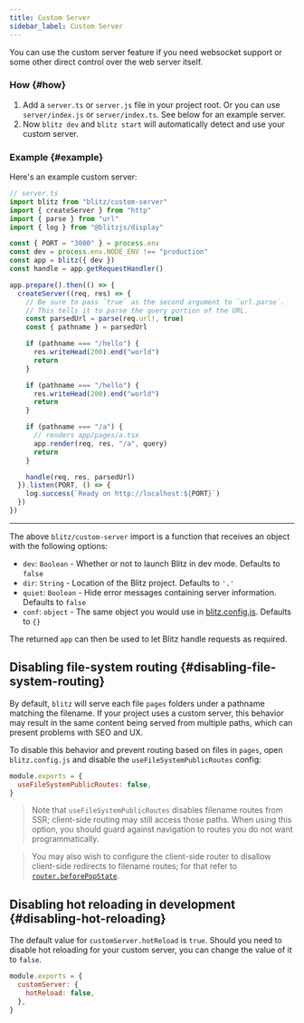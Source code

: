 ```yaml
---
title: Custom Server
sidebar_label: Custom Server
---
```


You can use the custom server feature if you need websocket support or
some other direct control over the web server itself.

### How {#how}

1. Add a `server.ts` or `server.js` file in your project root. Or you can
   use `server/index.js` or `server/index.ts`. See below for an example
   server.
2. Now `blitz dev` and `blitz start` will automatically detect and use
   your custom server.

### Example {#example}

Here's an example custom server:

```ts
// server.ts
import blitz from "blitz/custom-server"
import { createServer } from "http"
import { parse } from "url"
import { log } from "@blitzjs/display"

const { PORT = "3000" } = process.env
const dev = process.env.NODE_ENV !== "production"
const app = blitz({ dev })
const handle = app.getRequestHandler()

app.prepare().then(() => {
  createServer((req, res) => {
    // Be sure to pass `true` as the second argument to `url.parse`.
    // This tells it to parse the query portion of the URL.
    const parsedUrl = parse(req.url!, true)
    const { pathname } = parsedUrl

    if (pathname === "/hello") {
      res.writeHead(200).end("world")
      return
    }

    if (pathname === "/hello") {
      res.writeHead(200).end("world")
      return
    }

    if (pathname === "/a") {
      // renders app/pages/a.tsx
      app.render(req, res, "/a", query)
      return
    }

    handle(req, res, parsedUrl)
  }).listen(PORT, () => {
    log.success(`Ready on http://localhost:${PORT}`)
  })
})
```

---

The above `blitz/custom-server` import is a function that receives an
object with the following options:

- `dev`: `Boolean` - Whether or not to launch Blitz in dev mode. Defaults
  to `false`
- `dir`: `String` - Location of the Blitz project. Defaults to `'.'`
- `quiet`: `Boolean` - Hide error messages containing server information.
  Defaults to `false`
- `conf`: `object` - The same object you would use in
  [blitz.config.js](./blitz-config). Defaults to `{}`

The returned `app` can then be used to let Blitz handle requests as
required.

## Disabling file-system routing {#disabling-file-system-routing}

By default, `blitz` will serve each file `pages` folders under a pathname
matching the filename. If your project uses a custom server, this behavior
may result in the same content being served from multiple paths, which can
present problems with SEO and UX.

To disable this behavior and prevent routing based on files in `pages`,
open `blitz.config.js` and disable the `useFileSystemPublicRoutes` config:

```js
module.exports = {
  useFileSystemPublicRoutes: false,
}
```

> Note that `useFileSystemPublicRoutes` disables filename routes from SSR;
> client-side routing may still access those paths. When using this
> option, you should guard against navigation to routes you do not want
> programmatically.

> You may also wish to configure the client-side router to disallow
> client-side redirects to filename routes; for that refer to
> [`router.beforePopState`](./router#router-object).

## Disabling hot reloading in development {#disabling-hot-reloading}

The default value for `customServer.hotReload` is `true`. Should you need
to disable hot reloading for your custom server, you can change the value
of it to `false`.

```js
module.exports = {
  customServer: {
    hotReload: false,
  },
}
```
